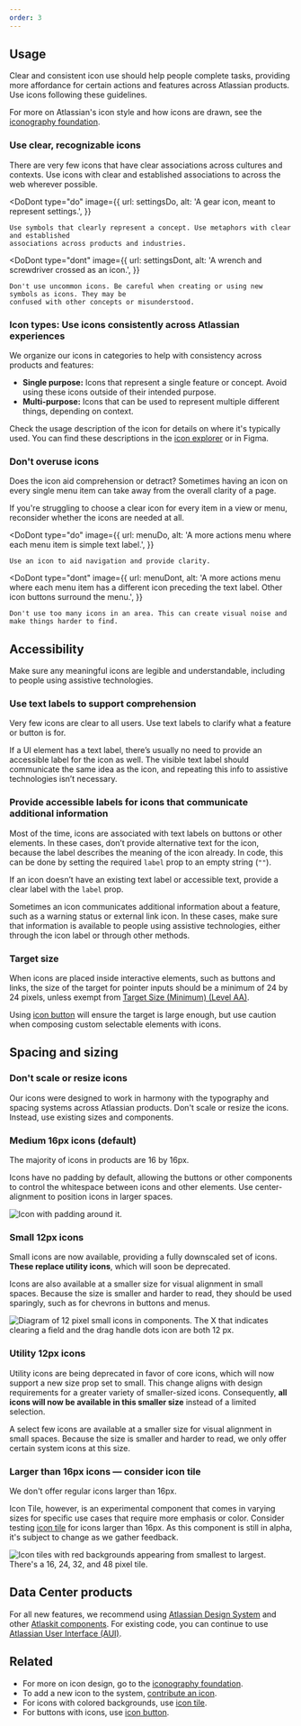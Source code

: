 ```yaml
---
order: 3
---
```




## Usage

Clear and consistent icon use should help people complete tasks, providing more affordance for
certain actions and features across Atlassian products. Use icons following these guidelines.

For more on Atlassian's icon style and how icons are drawn, see the
[iconography foundation](/foundations/iconography).

### Use clear, recognizable icons

There are very few icons that have clear associations across cultures and contexts. Use icons with
clear and established associations to across the web wherever possible.

<DoDont
	type="do"
	image={{
		url: settingsDo,
		alt: 'A gear icon, meant to represent settings.',
	}}
>
	Use symbols that clearly represent a concept. Use metaphors with clear and established
	associations across products and industries.
</DoDont>

<DoDont
	type="dont"
	image={{
		url: settingsDont,
		alt: 'A wrench and screwdriver crossed as an icon.',
	}}
>
	Don't use uncommon icons. Be careful when creating or using new symbols as icons. They may be
	confused with other concepts or misunderstood.
</DoDont>

### Icon types: Use icons consistently across Atlassian experiences

We organize our icons in categories to help with consistency across products and features:

- **Single purpose:** Icons that represent a single feature or concept. Avoid using these icons
  outside of their intended purpose.
- **Multi-purpose:** Icons that can be used to represent multiple different things, depending on
  context.

Check the usage description of the icon for details on where it's typically used. You can find these
descriptions in the [icon explorer](/components/icon/icon-explorer) or in Figma.

### Don't overuse icons

Does the icon aid comprehension or detract? Sometimes having an icon on every single menu item can
take away from the overall clarity of a page.

If you're struggling to choose a clear icon for every item in a view or menu, reconsider whether the
icons are needed at all.

<DoDont
	type="do"
	image={{
		url: menuDo,
		alt: 'A more actions menu where each menu item is simple text label.',
	}}
>
	Use an icon to aid navigation and provide clarity.
</DoDont>

<DoDont
	type="dont"
	image={{
		url: menuDont,
		alt: 'A more actions menu where each menu item has a different icon preceding the text label. Other icon buttons surround the menu.',
	}}
>
	Don't use too many icons in an area. This can create visual noise and make things harder to find.
</DoDont>

## Accessibility

Make sure any meaningful icons are legible and understandable, including to people using assistive
technologies.

### Use text labels to support comprehension

Very few icons are clear to all users. Use text labels to clarify what a feature or button is for.

If a UI element has a text label, there’s usually no need to provide an accessible label for the
icon as well. The visible text label should communicate the same idea as the icon, and repeating
this info to assistive technologies isn’t necessary.

### Provide accessible labels for icons that communicate additional information

Most of the time, icons are associated with text labels on buttons or other elements. In these
cases, don’t provide alternative text for the icon, because the label describes the meaning of the
icon already. In code, this can be done by setting the required `label` prop to an empty string
(`""`).

If an icon doesn’t have an existing text label or accessible text, provide a clear label with the
`label` prop.

Sometimes an icon communicates additional information about a feature, such as a warning status or
external link icon. In these cases, make sure that information is available to people using
assistive technologies, either through the icon label or through other methods.

### Target size

When icons are placed inside interactive elements, such as buttons and links, the size of the target
for pointer inputs should be a minimum of 24 by 24 pixels, unless exempt from
[Target Size (Minimum) (Level AA)](https://www.w3.org/WAI/WCAG22/Understanding/target-size-minimum.html).

Using [icon button](/components/button/icon-button) will ensure the target is large enough, but use
caution when composing custom selectable elements with icons.

## Spacing and sizing

### Don't scale or resize icons

Our icons were designed to work in harmony with the typography and spacing systems across Atlassian
products. Don't scale or resize the icons. Instead, use existing sizes and components.

### Medium 16px icons (default)

The majority of icons in products are 16 by 16px.

Icons have no padding by default, allowing the buttons or other components to control the whitespace
between icons and other elements. Use center-alignment to position icons in larger spaces.

![Icon with padding around it.](./images/icon-spacing.png)

### Small 12px icons

<SectionMessage appearance="discovery" title="New" icon={PremiumIcon}>
	Small icons are now available, providing a fully downscaled set of icons. <strong>These replace utility icons</strong>, which will soon be deprecated.
</SectionMessage>

Icons are also available at a smaller size for visual alignment in small spaces. Because the
size is smaller and harder to read, they should be used sparingly, such as for chevrons in buttons and menus.

![Diagram of 12 pixel small icons in components. The X that indicates clearing a field and the drag handle dots icon are both 12 px.](./images/small-icons.png)

### Utility 12px icons

<SectionMessage appearance="warning" title="Soon to be deprecated">
	Utility icons are being deprecated in favor of core icons, which will now support a new <inlineCode>size</inlineCode> prop set to <inlineCode>small</inlineCode>. This change aligns with design requirements for a greater variety of smaller-sized icons. Consequently, <strong>all icons will now be available in this smaller size</strong> instead of a limited selection.
</SectionMessage>

A select few icons are available at a smaller size for visual alignment in small spaces. Because the
size is smaller and harder to read, we only offer certain system icons at this size.

### Larger than 16px icons — consider icon tile

We don't offer regular icons larger than 16px.

Icon Tile, however, is an experimental component that comes in varying sizes for specific use cases
that require more emphasis or color. Consider testing [icon tile](/components/icon/icon-tile/usage)
for icons larger than 16px. As this component is still in alpha, it's subject to change as we gather
feedback.

![Icon tiles with red backgrounds appearing from smallest to largest. There's a 16, 24, 32, and 48 pixel tile.](./images/icon-tile-size.png)

## Data Center products

For all new features, we recommend using [Atlassian Design System](/components/) and other
[Atlaskit components](https://atlaskit.atlassian.com/). For existing code, you can continue to use
[Atlassian User Interface (AUI)](https://aui.atlassian.com/).

## Related

- For more on icon design, go to the [iconography foundation](/foundations/iconography/).
- To add a new icon to the system,
  [contribute an icon](/foundations/iconography#contribution-and-adding-new-icons).
- For icons with colored backgrounds, use [icon tile](/components/icon/icon-tile/).
- For buttons with icons, use [icon button](/components/button/icon-button).
